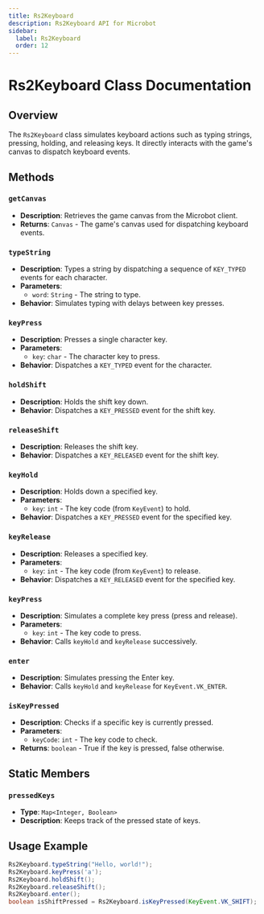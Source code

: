 ```yaml
---
title: Rs2Keyboard
description: Rs2Keyboard API for Microbot
sidebar:
  label: Rs2Keyboard
  order: 12
---
```


# Rs2Keyboard Class Documentation

## Overview
The `Rs2Keyboard` class simulates keyboard actions such as typing strings, pressing, holding, and releasing keys. It directly interacts with the game's canvas to dispatch keyboard events.

## Methods

### `getCanvas`
- **Description**: Retrieves the game canvas from the Microbot client.
- **Returns**: `Canvas` - The game's canvas used for dispatching keyboard events.

### `typeString`
- **Description**: Types a string by dispatching a sequence of `KEY_TYPED` events for each character.
- **Parameters**:
    - `word`: `String` - The string to type.
- **Behavior**: Simulates typing with delays between key presses.

### `keyPress`
- **Description**: Presses a single character key.
- **Parameters**:
    - `key`: `char` - The character key to press.
- **Behavior**: Dispatches a `KEY_TYPED` event for the character.

### `holdShift`
- **Description**: Holds the shift key down.
- **Behavior**: Dispatches a `KEY_PRESSED` event for the shift key.

### `releaseShift`
- **Description**: Releases the shift key.
- **Behavior**: Dispatches a `KEY_RELEASED` event for the shift key.

### `keyHold`
- **Description**: Holds down a specified key.
- **Parameters**:
    - `key`: `int` - The key code (from `KeyEvent`) to hold.
- **Behavior**: Dispatches a `KEY_PRESSED` event for the specified key.

### `keyRelease`
- **Description**: Releases a specified key.
- **Parameters**:
    - `key`: `int` - The key code (from `KeyEvent`) to release.
- **Behavior**: Dispatches a `KEY_RELEASED` event for the specified key.

### `keyPress`
- **Description**: Simulates a complete key press (press and release).
- **Parameters**:
    - `key`: `int` - The key code to press.
- **Behavior**: Calls `keyHold` and `keyRelease` successively.

### `enter`
- **Description**: Simulates pressing the Enter key.
- **Behavior**: Calls `keyHold` and `keyRelease` for `KeyEvent.VK_ENTER`.

### `isKeyPressed`
- **Description**: Checks if a specific key is currently pressed.
- **Parameters**:
    - `keyCode`: `int` - The key code to check.
- **Returns**: `boolean` - True if the key is pressed, false otherwise.

## Static Members

### `pressedKeys`
- **Type**: `Map<Integer, Boolean>`
- **Description**: Keeps track of the pressed state of keys.

## Usage Example

```java
Rs2Keyboard.typeString("Hello, world!");
Rs2Keyboard.keyPress('a');
Rs2Keyboard.holdShift();
Rs2Keyboard.releaseShift();
Rs2Keyboard.enter();
boolean isShiftPressed = Rs2Keyboard.isKeyPressed(KeyEvent.VK_SHIFT);
```